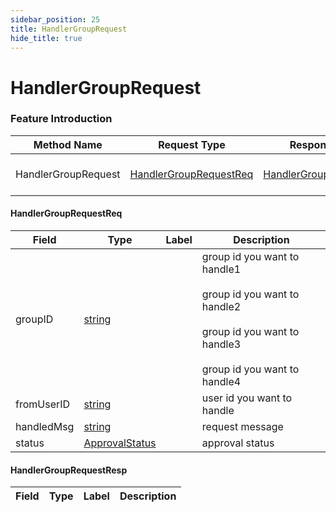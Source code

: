 ```yaml
---
sidebar_position: 25
title: HandlerGroupRequest
hide_title: true
---
```


# HandlerGroupRequest

### Feature Introduction



| Method Name | Request Type | Response Type | Description |
| ----------- | ------------ | ------------- | ------------- |
| HandlerGroupRequest | [HandlerGroupRequestReq](docs/group/index.mdx#HandlerGroupRequestReq) | [HandlerGroupRequestResp](docs/group/index.mdx#HandlerGroupRequestResp) | handler group request |
 

#### HandlerGroupRequestReq
| Field | Type | Label | Description |
| ----- | ---- | ----- | ----------- |
| groupID | [string](docs/scalar/scalar.mdx) |  | group id you want to handle1<br><br>group id you want to handle2<br><br>group id you want to handle3<br><br>group id you want to handle4<br> |
| fromUserID | [string](docs/scalar/scalar.mdx) |  | user id you want to handle |
| handledMsg | [string](docs/scalar/scalar.mdx) |  | request message |
| status | [ApprovalStatus](docs/common/index.mdx#ApprovalStatus) |  | approval status |
 

#### HandlerGroupRequestResp
| Field | Type | Label | Description |
| ----- | ---- | ----- | ----------- |


